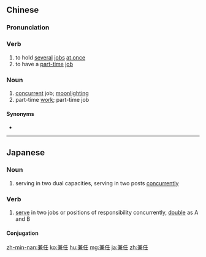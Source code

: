==Chinese==
{{zh-forms}}

===Pronunciation===
{{zh-pron
|m=jiānrèn
|c=gim1 jam6
|h=pfs=kiâm-yim
|mn=kiam-jīm/kiam-līm
|cat=v,n
}}

===Verb===
{{zh-verb}}

# to hold [[several]] [[job]]s [[at once]]
# to have a [[part-time]] [[job]]

===Noun===
{{zh-noun}}

# [[concurrent]] job; [[moonlighting]]
# part-time [[work]]; part-time job

====Synonyms====
* {{zh-l|兼職}}

{{zh-cat|Advanced}}

----

==Japanese==
{{ja-kanjitab|けん|にん|yomi=on}}

===Noun===
{{ja-noun|けんにん}}

# serving in two dual capacities, serving in two posts [[concurrently]]

===Verb===
{{ja-verb-suru|けんにん}}

# [[serve]] in two jobs or positions of responsibility concurrently, [[double]] as A and B

====Conjugation====
{{ja-suru|けんにん}}

[[zh-min-nan:兼任]]
[[ko:兼任]]
[[hu:兼任]]
[[mg:兼任]]
[[ja:兼任]]
[[zh:兼任]]